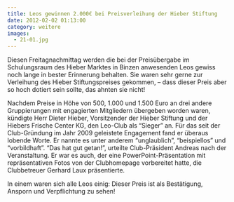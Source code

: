 ```yaml
---
title: Leos gewinnen 2.000€ bei Preisverleihung der Hieber Stiftung
date: 2012-02-02 01:13:00
category: weitere
images:
  - 21-01.jpg
---
```


Diesen Freitagnachmittag werden die bei der Preisübergabe im Schulungsraum des Hieber Marktes in Binzen anwesenden Leos gewiss noch lange in bester Erinnerung behalten. Sie waren sehr gerne zur Verleihung des Hieber Stiftungspreises gekommen, – dass dieser Preis aber so hoch dotiert sein sollte, das ahnten sie nicht!

Nachdem Preise in Höhe von 500, 1.000 und 1.500 Euro an drei andere Gruppierungen mit engagierten Mitgliedern übergeben worden waren, kündigte Herr Dieter Hieber, Vorsitzender der Hieber Stiftung und der Hiebers Frische Center KG, den Leo-Club als “Sieger” an. Für das seit der Club-Gründung im Jahr 2009 geleistete Engagement fand er überaus lobende Worte. Er nannte es unter anderem “unglaublich”, “beispiellos” und “vorbildhaft”.
“Das hat gut getan!”, urteilte Club-Präsident Andreas nach der Veranstaltung. Er war es auch, der eine PowerPoint-Präsentation mit repräsentativen Fotos von der Clubhomepage vorbereitet hatte, die Clubbetreuer Gerhard Laux präsentierte.

In einem waren sich alle Leos einig: Dieser Preis ist als Bestätigung, Ansporn und Verpflichtung zu sehen!
